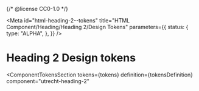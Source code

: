 {/* @license CC0-1.0 */}


<Meta
  id="html-heading-2--tokens"
  title="HTML Component/Heading/Heading 2/Design Tokens"
  parameters={{
    status: {
      type: "ALPHA",
    },
  }}
/>

# Heading 2 Design tokens

<ComponentTokensSection
  tokens={tokens}
  definition={tokensDefinition}
  component="utrecht-heading-2"
></ComponentTokensSection>
